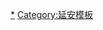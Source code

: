 {{Navbox
|name = 延安主要道路
|title =[[File:Nuvola apps ksysv.png|25px]][[延安公路网]]
|titlestyle = background:#ccc;
|image =
|abovestyle = background:#ddd;
|groupstyle = background:#ccc; line-height:1.1em;
|above =
|state = {{{state<includeonly>|collapsed</includeonly>}}}
|listclass = hlist

|group1 = 老城区道路
|list1 =
{{Navbox|child
   |titlestyle = background:#ccc;
   |abovestyle = background:#ddd;
   |groupstyle = background:#ccc; line-height:1.1em;
   |above = 
   |group1 = 东西走向
   |list1 =
* [[光华路]]
* [[万花路]]
* 南门口街
* 礼堂巷
* 南市街
* 高苑路
* 杜公路
* 百合路
* 燕沟路

  |group2 = 南北走向
  |list2 = 
* [[南大街]]
* [[南滨路]]
* [[慧泽路]]
* [[七里铺街]]
* 柳林路
* [[南河滨路]]
* [[南滨大道]]
* [[嘉岭路]]
* [[黄蒿洼路]]
* 杨家湾路
* 致远路
* [[延烟路]]
* [[陵园路]]

  |group3 = 西北-东南走向
  |list3 =
* [[圣地路]]
* [[北大街]]
* [[师范路]]
* [[北滨路]]
* [[枣园大道]]
* [[二道街]]
* 黑龙沟巷
* 圣通巷
* 兴运巷
* 东一巷
* 东二巷
* 东三巷
* 东四巷
* [[尹家沟路]]
* [[永安路]]
* [[欧锦园街]]
* 吉安巷
* 永兴路
* 丽森路
* 联通大街
* 永昌路
* 永青路
* 永祥路

  |group4 = 东北-西南走向
  |list4 =
* [[大桥街]]
* 大东门街
* 小东门街
* 北门口街
* 光明路
* [[东大街]]
* [[双拥大道]]
* [[朝阳路]]
* [[东苑路]]
* [[长青路]]
* [[常泰路]]
* [[东滨路]]
* [[南寨砭路]]
* 新洲西路
* 新洲东路
* 王家坪路
* 碾盘沟路
* 杨家岭路
* 小沟坪路
* 文化沟路
* 新市场街

  |group5 = 其它走向
  |list5 =
* [[西环路]]
* 凤凰山路
* 宝塔山路
* 太和山路
* 广通路
}}

|group2 = 新区道路
|list2 =
{{Navbox|child
   |titlestyle = background:#ccc;
   |abovestyle = background:#ddd;
   |groupstyle = background:#ccc; line-height:1.1em;
   |above = 
   |group1 = 东西走向
   |list1 = 
* 北环路
* 北京路
* 人民路
* 东方红大道
* 嘉兴大街
* 轩辕大道
* 上海西路
* 剧院路
* 中山街

   |group2 = 东西走向
   |list2 = 
* 遵义大街
* 长征北路、长征南路
* 公学北路、公学南路
* 志丹路
* 子长路
* 桥沟路
* 德胜北路
* 北辰路
* 东十里铺路
* 延州大道
* 照金街
* 瑞金街
* 西柏坡路

   |group3 = 西北-东南走向
   |list3 = 
* 上海东路
* 行知北路、行知南路
* 贵人峁路
* 尹家沟路
* 沈括路
* 范公路
* 韩琦路
* 德胜南路
* 必成路

   |group4 = 东北-西南走向
   |list4 = 
* 金明大街
* 肤施大道
* 万兴路
* 韶山街

   |group5 = 其它走向
   |list5 = 
* 中环大道
* 书院路
* 井冈山路
}}

|group3 = [[延安高速公路|高速公路]]
|list3 =
* [[西延高速公路|西延高速]]
* [[延西高速公路|延西高速]]
* [[延志吴高速公路|延志吴高速]]
* [[延延高速公路|延延高速]]

|group4 = [[中华人民共和国国道|国道]]
|list4 = 
* [[210国道|G210]]
* [[309国道|G309]]

|belowstyle= text-align:center;background:#ddd;
|below = 
}}
<noinclude>
[[Category:延安交通|*]]
[[Category:延安道路| ]]
[[Category:延安模板]]
</noinclude>